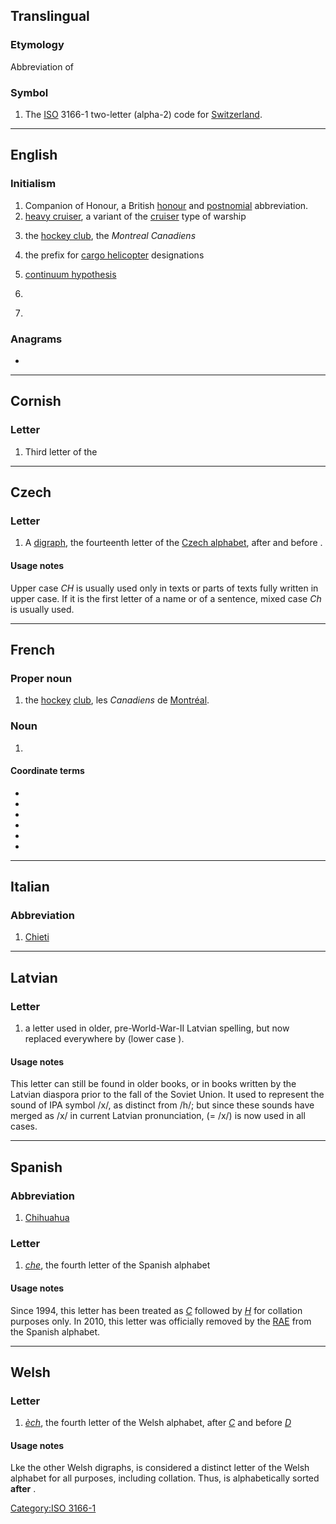 {{also|Appendix:Variations of "ch"}}
==Translingual==

===Etymology===
Abbreviation of {{der|mul|la|-}} {{m|la||[[confoederatio|Confoederatio]] [[Helvetica]]|Swiss confederation}}

===Symbol===
{{head|mul|symbol}}

# The [[ISO]] 3166-1 two-letter (alpha-2) code for [[Switzerland]].

[[Category:ISO 3166-1]]

----

==English==
{{wikipedia|Order of the Companions of Honour}}

===Initialism===
{{rfc-header|Initialism}}
{{head|en|initialism}}

# Companion of Honour, a British [[honour]] and [[postnomial]] abbreviation.
# [[heavy cruiser]], a variant of the [[cruiser]] type of warship
# {{lb|en|Canada}} the [[hockey club]], the ''Montreal Canadiens''
# {{lb|en|US|army|aviation}} the prefix for [[cargo helicopter]] designations
# {{lb|en|set theory}} [[continuum hypothesis]]
# {{lb|en|medicine}} {{initialism of|cluster headache|lang=en}}
# {{initialism of|central heating|lang=en}}

===Anagrams===
* {{anagrams|en|H&C|H/C|HC|h/c}}

----

==Cornish==

===Letter===
{{head|kw|letter|upper case||lower case|ch}}

# Third letter of the {{w|Cornish Alphabet}}

----

==Czech==

===Letter===
{{head|cs|letter|upper case||lower case|ch|mixed case|Ch}}

# A [[digraph]], the fourteenth letter of the [[w:Czech alphabet|Czech alphabet]], after {{m|cs|H}} and before {{m|cs|I}}.

====Usage notes====
Upper case ''CH'' is usually used only in texts or parts of texts fully written in upper case. If it is the first letter of a name or of a sentence, mixed case ''Ch'' is usually used.

----

==French==

===Proper noun===
{{fr-proper noun}} {{g|m-p}}

# {{lb|fr|Canada}} the [[hockey]] [[club]], les ''Canadiens'' de [[Montréal]].

===Noun===
{{fr-noun|m}}

# {{abbreviation of|lang=en|centre hospitalier}} {{gloss|lit. ''hospital center''}}

====Coordinate terms====
* {{l|fr|CHU}}
* {{l|fr|CHSLD}}
* {{l|fr|CLSC}}
* {{l|fr|CSSS}}
* {{l|fr|CISSS}}
* {{l|fr|CIUSSS}}

----

==Italian==

===Abbreviation===
{{rfc-header|Abbreviation}}
{{head|it|abbreviation}}

# [[Chieti]] {{gloss|Italian town in Abruzzo}}

----

==Latvian==

===Letter===
{{head|lv|letter|upper case||lower case|ch|mixed case|Ch}}

# a letter used in older, pre-World-War-II Latvian spelling, but now replaced everywhere by {{l|lv|H}} (lower case {{l|lv|h}}).

====Usage notes====
This letter can still be found in older books, or in books written by the Latvian diaspora prior to the fall of the Soviet Union. It used to represent the sound of IPA symbol /x/, as distinct from /h/; but since these sounds have merged as /x/ in current Latvian pronunciation, <h> (= /x/) is now used in all cases.

----

==Spanish==

===Abbreviation===
{{rfc-header|Abbreviation}}
{{head|es|abbreviation}}

# [[Chihuahua]] {{gloss|Mexican state}}

===Letter===
{{head|es|letter|upper case||lower case|ch|mixed case|Ch}}

# ''[[che]]'', the fourth letter of the Spanish alphabet

====Usage notes====
Since 1994, this letter has been treated as ''[[C]]'' followed by ''[[H]]'' for collation purposes only. In 2010, this letter was officially removed by the [[RAE]] from the Spanish alphabet.

----

==Welsh==

===Letter===
{{head|cy|letter|upper case||lower case|ch|mixed case|Ch}}

# ''[[èch]]'', the fourth letter of the Welsh alphabet, after ''[[C]]'' and before ''[[D]]''

====Usage notes====
Lke the other Welsh digraphs, {{m|cy|CH}} is considered a distinct letter of the Welsh alphabet for all purposes, including collation. Thus, {{m|cy|chwech|CHWECH}} is alphabetically sorted '''after''' {{m|cy|cyllell|CYLLELL}}.